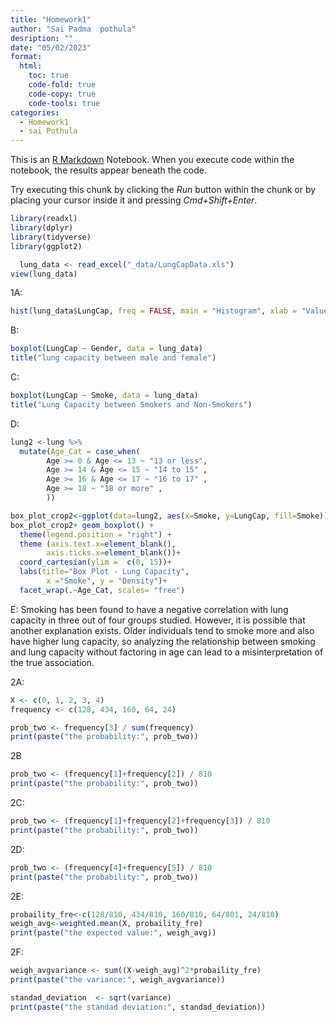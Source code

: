 ```yaml
---
title: "Homework1"
author: "Sai Padma  pothula"
desription: ""
date: "05/02/2023"
format:
  html:
    toc: true
    code-fold: true
    code-copy: true
    code-tools: true
categories:
  - Homework1
  - sai Pothula
---
```


This is an [R Markdown](http://rmarkdown.rstudio.com) Notebook. When you execute code within the notebook, the results appear beneath the code. 

Try executing this chunk by clicking the *Run* button within the chunk or by placing your cursor inside it and pressing *Cmd+Shift+Enter*. 

```r
library(readxl)
library(dplyr)
library(tidyverse)
library(ggplot2)

  lung_data <- read_excel("_data/LungCapData.xls")
view(lung_data)

```
1A:
```r
hist(lung_data$LungCap, freq = FALSE, main = "Histogram", xlab = "Values", ylab = "Density")
```
B:
```r
boxplot(LungCap ~ Gender, data = lung_data)
title("lung capacity between male and female")
```
C:
```r
boxplot(LungCap ~ Smoke, data = lung_data)
title("Lung Capacity between Smokers and Non-Smokers")
```
D:
```r
lung2 <-lung %>%
  mutate(Age_Cat = case_when(
        Age >= 0 & Age <= 13 ~ "13 or less",
        Age >= 14 & Age <= 15 ~ "14 to 15" ,
        Age >= 16 & Age <= 17 ~ "16 to 17" ,
        Age >= 18 ~ "18 or more" ,
        ))

box_plot_crop2<-ggplot(data=lung2, aes(x=Smoke, y=LungCap, fill=Smoke)) 
box_plot_crop2+ geom_boxplot() +
  theme(legend.position = "right") +
  theme (axis.text.x=element_blank(),
        axis.ticks.x=element_blank())+
  coord_cartesian(ylim =  c(0, 15))+
  labs(title="Box Plot - Lung Capacity",
        x ="Smoke", y = "Density")+
  facet_wrap(.~Age_Cat, scales= "free")
```

E:
Smoking has been found to have a negative correlation with lung capacity in three out of four groups studied. However, it is possible that another explanation exists. Older individuals tend to smoke more and also have higher lung capacity, so analyzing the relationship between smoking and lung capacity without factoring in age can lead to a misinterpretation of the true association.    

2A:

```r
X <- c(0, 1, 2, 3, 4)
frequency <- c(128, 434, 160, 64, 24)

```

```r
prob_two <- frequency[3] / sum(frequency)
print(paste("the probability:", prob_two))

```

2B
```r
prob_two <- (frequency[1]+frequency[2]) / 810
print(paste("the probability:", prob_two))
```

2C:
```r
prob_two <- (frequency[1]+frequency[2]+frequency[3]) / 810
print(paste("the probability:", prob_two))

```

2D:

```r
prob_two <- (frequency[4]+frequency[5]) / 810
print(paste("the probability:", prob_two))
```

2E:
```r
probaility_fre<-c(128/810, 434/810, 160/810, 64/801, 24/810)
weigh_avg<-weighted.mean(X, probaility_fre)
print(paste("the expected value:", weigh_avg))
```

2F:
```r
weigh_avgvariance <- sum((X-weigh_avg)^2*probaility_fre)
print(paste("the variance:", weigh_avgvariance))
```

```r
standad_deviation  <- sqrt(variance)
print(paste("the standad deviation:", standad_deviation))
```